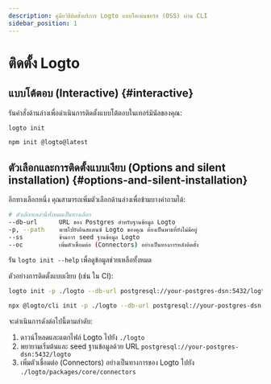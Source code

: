 ```yaml
---
description: คู่มือวิธีติดตั้งบริการ Logto แบบโอเพ่นซอร์ส (OSS) ผ่าน CLI
sidebar_position: 1
---
```



# ติดตั้ง Logto

## แบบโต้ตอบ (Interactive) \{#interactive}

รันคำสั่งด้านล่างเพื่อดำเนินการติดตั้งแบบโต้ตอบในเทอร์มินัลของคุณ:

<Tabs groupId="cmd">

  <TabItem value="cli" label="CLI">

```bash
logto init
```

  </TabItem>
  <TabItem value="npm" label="npm">

```bash
npm init @logto@latest
```

  </TabItem>

</Tabs>

## ตัวเลือกและการติดตั้งแบบเงียบ (Options and silent installation) \{#options-and-silent-installation}

อีกทางเลือกหนึ่ง คุณสามารถเพิ่มตัวเลือกด้านล่างเพื่อข้ามบางคำถามได้:

```bash
# ตัวเลือกเหล่านี้ทั้งหมดเป็นทางเลือก
--db-url      URL ของ Postgres สำหรับฐานข้อมูล Logto
-p, --path    พาธไปยังอินสแตนซ์ Logto ของคุณ ต้องเป็นพาธที่ยังไม่มีอยู่
--ss          ข้ามการ seed ฐานข้อมูล Logto
--oc          เพิ่มตัวเชื่อมต่อ (Connectors) อย่างเป็นทางการหลังติดตั้ง
```

รัน `logto init --help` เพื่อดูข้อมูลช่วยเหลือทั้งหมด

ตัวอย่างการติดตั้งแบบเงียบ (เช่น ใน CI):

<Tabs groupId="cmd">

  <TabItem value="cli" label="CLI">

```bash
logto init -p ./logto --db-url postgresql://your-postgres-dsn:5432/logto --oc
```

  </TabItem>
  <TabItem value="npm" label="npm">

```bash
npx @logto/cli init -p ./logto --db-url postgresql://your-postgres-dsn:5432/logto --oc
```

  </TabItem>

</Tabs>

จะดำเนินการดังต่อไปนี้ตามลำดับ:

1. ดาวน์โหลดและแตกไฟล์ Logto ไปยัง `./logto`
2. พยายามเริ่มต้นและ seed ฐานข้อมูลด้วย URL `postgresql://your-postgres-dsn:5432/logto`
3. เพิ่มตัวเชื่อมต่อ (Connectors) อย่างเป็นทางการของ Logto ไปยัง `./logto/packages/core/connectors`
